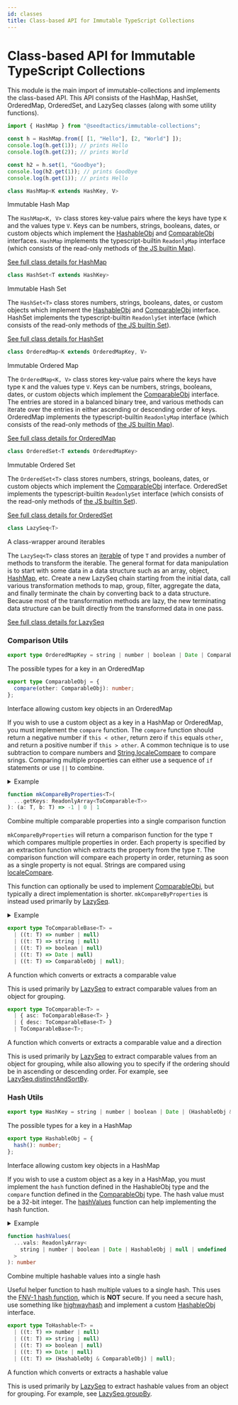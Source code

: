 ```yaml
---
id: classes
title: Class-based API for Immutable TypeScript Collections
---
```



# Class-based API for Immutable TypeScript Collections

This module is the main import of immutable-collections and implements the class-based API.
This API consists of the HashMap, HashSet, OrderedMap, OrderedSet, and LazySeq classes (along
with some utility functions).

```ts
import { HashMap } from "@seedtactics/immutable-collections";

const h = HashMap.from([ [1, "Hello"], [2, "World"] ]);
console.log(h.get(1)); // prints Hello
console.log(h.get(2)); // prints World

const h2 = h.set(1, "Goodbye");
console.log(h2.get(1)); // prints Goodbye
console.log(h.get(1)); // prints Hello
```

<Export anchor="HashMap" src="https://github.com/SeedTactics/immutable-collections/blob/ba23f336591d96d6e54c6e5c1f74d61cb42c53fe/src/api/hashmap.ts#L45">

```typescript
class HashMap<K extends HashKey, V>
```

</Export>

<Summary>

Immutable Hash Map

</Summary>

<Remarks>

The `HashMap<K, V>` class stores key-value pairs where the keys have type `K`
and the values type `V`.  Keys can be numbers, strings, booleans, dates, or
custom objects which implement the [HashableObj](classes#HashableObj) and [ComparableObj](classes#ComparableObj) interfaces.
`HashMap` implements the typescript-builtin `ReadonlyMap` interface (which
consists of the read-only methods of [the JS builtin
Map](https://developer.mozilla.org/en-US/docs/Web/JavaScript/Reference/Global_Objects/Map)).


</Remarks>

[See full class details for HashMap](./hashmap)

<Export anchor="HashSet" src="https://github.com/SeedTactics/immutable-collections/blob/ba23f336591d96d6e54c6e5c1f74d61cb42c53fe/src/api/hashset.ts#L40">

```typescript
class HashSet<T extends HashKey>
```

</Export>

<Summary>

Immutable Hash Set

</Summary>

<Remarks>

The `HashSet<T>` class stores numbers, strings, booleans, dates, or custom objects which implement the
[HashableObj](classes#HashableObj) and [ComparableObj](classes#ComparableObj) interface. HashSet
implements the typescript-builtin `ReadonlySet` interface (which consists of the read-only methods of
[the JS builtin Set](https://developer.mozilla.org/en-US/docs/Web/JavaScript/Reference/Global_Objects/Set)).


</Remarks>

[See full class details for HashSet](./hashset)

<Export anchor="OrderedMap" src="https://github.com/SeedTactics/immutable-collections/blob/ba23f336591d96d6e54c6e5c1f74d61cb42c53fe/src/api/orderedmap.ts#L57">

```typescript
class OrderedMap<K extends OrderedMapKey, V>
```

</Export>

<Summary>

Immutable Ordered Map

</Summary>

<Remarks>

The `OrderedMap<K, V>` class stores key-value pairs where the keys have type `K` and the values type `V`.
Keys can be numbers, strings, booleans, dates, or custom objects which implement the [ComparableObj](classes#ComparableObj) interface.
The entries are stored in a balanced binary tree, and various methods can iterate over the entries in either ascending
or descending order of keys.  OrderedMap implements the typescript-builtin `ReadonlyMap` interface (which
consists of the read-only methods of [the JS builtin Map](https://developer.mozilla.org/en-US/docs/Web/JavaScript/Reference/Global_Objects/Map)).


</Remarks>

[See full class details for OrderedMap](./orderedmap)

<Export anchor="OrderedSet" src="https://github.com/SeedTactics/immutable-collections/blob/ba23f336591d96d6e54c6e5c1f74d61cb42c53fe/src/api/orderedset.ts#L54">

```typescript
class OrderedSet<T extends OrderedMapKey>
```

</Export>

<Summary>

Immutable Ordered Set

</Summary>

<Remarks>

The `OrderedSet<T>` class stores numbers, strings, booleans, dates, or custom objects which implement the
[ComparableObj](classes#ComparableObj) interface. OrderedSet implements the typescript-builtin `ReadonlySet`
interface (which consists of the read-only methods of
[the JS builtin Set](https://developer.mozilla.org/en-US/docs/Web/JavaScript/Reference/Global_Objects/Set)).


</Remarks>

[See full class details for OrderedSet](./orderedset)

<Export anchor="LazySeq" src="https://github.com/SeedTactics/immutable-collections/blob/ba23f336591d96d6e54c6e5c1f74d61cb42c53fe/src/lazyseq.ts#L49">

```typescript
class LazySeq<T>
```

</Export>

<Summary>

A class-wrapper around iterables

</Summary>

<Remarks>

The `LazySeq<T>` class stores an [iterable](https://developer.mozilla.org/en-US/docs/Web/JavaScript/Reference/Iteration_protocols#The_iterable_protocol)
of type `T` and provides a number of methods to transform the iterable.
The general format for data manipulation is to start with some data in
a data structure such as an array, object, [HashMap](hashmap#HashMap), etc. Create a new
LazySeq chain starting from the initial data, call various transformation
methods to map, group, filter, aggregate the data, and finally terminate the
chain by converting back to a data structure. Because most of the transformation
methods are lazy, the new terminating data structure can be built directly from the
transformed data in one pass.


</Remarks>

[See full class details for LazySeq](./lazyseq)

### Comparison Utils

<Export anchor="OrderedMapKey" src="https://github.com/SeedTactics/immutable-collections/blob/ba23f336591d96d6e54c6e5c1f74d61cb42c53fe/src/data-structures/comparison.ts#L42">

```typescript
export type OrderedMapKey = string | number | boolean | Date | ComparableObj;
```

</Export>

<Summary>

The possible types for a key in an OrderedMap

</Summary>


<Export anchor="ComparableObj" src="https://github.com/SeedTactics/immutable-collections/blob/ba23f336591d96d6e54c6e5c1f74d61cb42c53fe/src/data-structures/comparison.ts#L30">

```typescript
export type ComparableObj = {
  compare(other: ComparableObj): number;
};
```

</Export>

<Summary>

Interface allowing custom key objects in an OrderedMap

</Summary>

<Remarks>

If you wish to use a custom object as a key in a HashMap or OrderedMap, you must implement the `compare` function.
The `compare` function should return a negative number if `this < other`, return zero if `this` equals `other`, and
return a positive number if `this > other`.  A common technique is to use subtraction to compare numbers
and [String.localeCompare](https://developer.mozilla.org/en-US/docs/Web/JavaScript/Reference/Global_Objects/String/localeCompare)
to compare srings.  Comparing multiple properties can either use a sequence of `if` statements or use `||` to combine.

<details>

<summary>Example</summary>

<div>

```ts
class SomeKey {
 public readonly a: number;
 public readonly b: string;
 constructor(a: number, b: string) {
   this.a = a;
   this.b = b;
 }

 compare(other: SomeKey): number {
   return (this.a - other.a) || this.b.localeCompare(other.b);
 }
}
```

</div>

</details>


</Remarks>

<Export anchor="mkCompareByProperties" src="https://github.com/SeedTactics/immutable-collections/blob/ba23f336591d96d6e54c6e5c1f74d61cb42c53fe/src/data-structures/comparison.ts#L133">

```typescript
function mkCompareByProperties<T>(
  ...getKeys: ReadonlyArray<ToComparable<T>>
): (a: T, b: T) => -1 | 0 | 1
```

</Export>

<Summary>

Combine multiple comparable properties into a single comparison function

</Summary>

<Remarks>

`mkCompareByProperties` will return a comparison function for the type `T` which
compares multiple properties in order.  Each property is specified by an
extraction function which extracts the property from the type `T`.  The comparison
function will compare each property in order, returning as soon as a single property is
not equal.  Strings are compared using
[localeCompare](https://developer.mozilla.org/en-US/docs/Web/JavaScript/Reference/Global_Objects/String/localeCompare).

This function can optionally be used to implement [ComparableObj](#ComparableObj), but typically
a direct implementation is shorter.  `mkCompareByProperties` is instead used primarily
by [LazySeq](lazyseq#LazySeq).

<details>

<summary>Example</summary>

<div>

```ts
type Foo = {
  readonly someNum: number;
  readonly someStr: string;
}

const compareFoo: (a: Foo, b: Foo) => -1 | 0 | 1 = mkCompareByProperties(
  f => f.someNum,
  { desc: f => f.someStr }
);

console.log(compareFoo(
  { someNum: 1, someStr: "Hello"},
  { someNum: 2, someStr: "Hello"}
)); // prints -1
console.log(compareFoo(
  { someNum: 42, someStr: "AAA"},
  { someNum: 42, someStr: "ZZZ"}
)); // prints 1 due to descending ordering of the strings
```

</div>

</details>


</Remarks>

<Export anchor="ToComparableBase" src="https://github.com/SeedTactics/immutable-collections/blob/ba23f336591d96d6e54c6e5c1f74d61cb42c53fe/src/data-structures/comparison.ts#L51">

```typescript
export type ToComparableBase<T> =
  | ((t: T) => number | null)
  | ((t: T) => string | null)
  | ((t: T) => boolean | null)
  | ((t: T) => Date | null)
  | ((t: T) => ComparableObj | null);
```

</Export>

<Summary>

A function which converts or extracts a comparable value

</Summary>

<Remarks>

This is used primarily by [LazySeq](lazyseq#LazySeq) to extract comparable values from an object for grouping.


</Remarks>

<Export anchor="ToComparable" src="https://github.com/SeedTactics/immutable-collections/blob/ba23f336591d96d6e54c6e5c1f74d61cb42c53fe/src/data-structures/comparison.ts#L67">

```typescript
export type ToComparable<T> =
  | { asc: ToComparableBase<T> }
  | { desc: ToComparableBase<T> }
  | ToComparableBase<T>;
```

</Export>

<Summary>

A function which converts or extracts a comparable value and a direction

</Summary>

<Remarks>

This is used primarily by [LazySeq](lazyseq#LazySeq) to extract comparable values from an object for grouping,
while also allowing you to specify if the ordering should be in ascending or descending order.
For example, see [LazySeq.distinctAndSortBy](lazyseq#distinctAndSortBy).


</Remarks>

### Hash Utils

<Export anchor="HashKey" src="https://github.com/SeedTactics/immutable-collections/blob/ba23f336591d96d6e54c6e5c1f74d61cb42c53fe/src/data-structures/hashing.ts#L70">

```typescript
export type HashKey = string | number | boolean | Date | (HashableObj & ComparableObj);
```

</Export>

<Summary>

The possible types for a key in a HashMap

</Summary>


<Export anchor="HashableObj" src="https://github.com/SeedTactics/immutable-collections/blob/ba23f336591d96d6e54c6e5c1f74d61cb42c53fe/src/data-structures/hashing.ts#L43">

```typescript
export type HashableObj = {
  hash(): number;
};
```

</Export>

<Summary>

Interface allowing custom key objects in a HashMap

</Summary>

<Remarks>

If you wish to use a custom object as a key in a HashMap, you must implement the `hash` function
defined in the HashableObj type and the `compare` function defined in the [ComparableObj](#ComparableObj) type.
The hash value must be a 32-bit integer.  The [hashValues](#hashValues) function can help implementing
the hash function.

<details>

<summary>Example</summary>

<div>

```ts
class SomeKey {
 public readonly a: number;
 public readonly b: string;
 constructor(a: number, b: string) {
   this.a = a;
   this.b = b;
 }

 hash(): number {
   return hashValues(this.a, this.b);
 }

 compare(other: SomeKey): number {
   return (this.a - other.a) || this.b.localeCompare(other.b);
 }
}
```

</div>

</details>


</Remarks>

<Export anchor="hashValues" src="https://github.com/SeedTactics/immutable-collections/blob/ba23f336591d96d6e54c6e5c1f74d61cb42c53fe/src/data-structures/hashing.ts#L146">

```typescript
function hashValues(
  ...vals: ReadonlyArray<
    string | number | boolean | Date | HashableObj | null | undefined
  >
): number
```

</Export>

<Summary>

Combine multiple hashable values into a single hash

</Summary>

<Remarks>

Useful helper function to hash multiple values to a single hash.
This uses the [FNV-1 hash function](https://en.wikipedia.org/wiki/Fowler%E2%80%93Noll%E2%80%93Vo_hash_function), which is
**NOT** secure.  If you need a secure hash, use something like [highwayhash](https://github.com/google/highwayhash#third-party-implementations--bindings)
and implement a custom [HashableObj](#HashableObj) interface.


</Remarks>

<Export anchor="ToHashable" src="https://github.com/SeedTactics/immutable-collections/blob/ba23f336591d96d6e54c6e5c1f74d61cb42c53fe/src/data-structures/hashing.ts#L59">

```typescript
export type ToHashable<T> =
  | ((t: T) => number | null)
  | ((t: T) => string | null)
  | ((t: T) => boolean | null)
  | ((t: T) => Date | null)
  | ((t: T) => (HashableObj & ComparableObj) | null);
```

</Export>

<Summary>

A function which converts or extracts a hashable value

</Summary>

<Remarks>

This is used primarily by [LazySeq](lazyseq#LazySeq) to extract hashable values from an object for grouping.
For example, see [LazySeq.groupBy](lazyseq#groupBy).


</Remarks>

